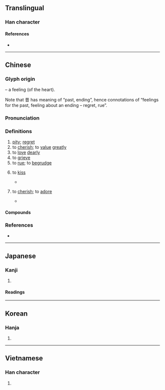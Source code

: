 {{character info/new}}
==Translingual==

===Han character===
{{Han char|rn=61|rad=心|as=08|sn=11|four=94061|canj=PTA|ids=⿰忄昔}}

====References====
* {{Han ref|kx=0391.110|dkj=10814|dj=0725.230|hdz=42313.090|uh=60DC|ud=24796|bh=B1A4|bd=45476}}

----

==Chinese==
{{zh-forms|alt=錫-Cantonese:sek3,𡃶-Cantonese:sek3}}

===Glyph origin===
{{Han etym}}
{{Han compound|心|alt1=忄|t1=heart|昔|ls=psc|c1=s|c2=p}} – a feeling (of the heart).

Note that 昔 has meaning of “past, ending”, hence connotations of “feelings for the past, feeling about an ending – regret, rue”.

===Pronunciation===
{{zh-pron
|m=惜
|c=sik1,sek3
|c_note=sik1 - literary; sek3 - vernacular
|h=pfs=siak/sit;gd=xiag5/xid5
|h_note=Sixian: siak - vernacular; sit - literary
Meixian: xiag5 - vernacular; xid5 - literary
|md=sék
|mn=sioh/xm,zz,tw:sek/qz:siak
|mn_note=sioh - vernacular; sek/siak - literary
|mn-t=sioh4/siêh4
|mn-t_note=sioh4 - Shantou; siêh4 - Chaozhou
|w=
|mc=y
|oc=y
|cat=n,v
}}

===Definitions===
{{zh-hanzi}}

# [[pity]]; [[regret]]
# to [[cherish]]; to [[value]] [[greatly]]
# to [[love]] [[dearly]]
# to [[grieve]]
# to [[rue]]; to [[begrudge]]
# {{lb|zh|Cantonese}} to [[kiss]]
#* {{zh-x|門牙 和 紅唇 做 美夢，每次 你 輕{hing1}輕{hing1} 的 親 我（@'''錫''' 啖 先 哪）||C|ref={{w2|zh|林姍姍}}, {{lang|zh|連鎖反應}}}}
# {{lb|zh|Cantonese}} to [[cherish]]; to [[adore]]
#* {{zh-x|@'''錫''' 嗮 你　你 乖乖 地 我 實行 @'''錫''' 嗮 你||C|ref={{w2|zh|許冠傑}} ({{w|Samuel Hui}}), {{lang|zh|錫嗮你}}}}

====Compounds====
{{zh-der|惜玉憐香|在所不惜|惜孤念寡|不惜|愛日惜力|惜身|惜老憐貧|惜恐|惜香憐玉|愛惜|惺惺相惜|惜別會|惜字|惜售|惜力|惜別|惜分陰|惋惜|悵惜|惜指失掌|惜陰|吝惜|惜福|可惜|愛惜羽毛|惜玉|寶惜|惜墨法|惜墨如金|憐孤惜寡|疼惜|拍惜|憐惜|痛惜|棄之可惜|矜惜|憐香惜玉|憐貧惜老|珍惜|死不足惜|歎惜|自惜羽毛|體惜|閔惜|顧惜|軫惜}}

===References===
* {{thcwd|7255}}

----

==Japanese==

===Kanji===
{{ja-kanji|grade=c|rs=心08}}

# {{l|en|pity}}

====Readings====
{{ja-readings
|goon=しゃく
|kanon=せき
|kun=お-し.い, お-しむ
}}

----

==Korean==

===Hanja===
{{ko-hanja|hangeul=석|eumhun=|rv=seok|mr=sŏk|y=sek}}

# {{defn|lang=ko|sort=心08}}

----

==Vietnamese==

===Han character===
{{vi-hantu|[[tiếc]], [[tích]]|rs=心08}}

# {{defn|lang=vi|sort=心08}}